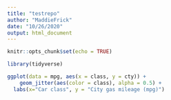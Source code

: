 ```yaml
---
title: "testrepo"
author: "MaddieFrick"
date: "10/26/2020"
output: html_document
---
```


```r
knitr::opts_chunk$set(echo = TRUE)

library(tidyverse)
```


```r

ggplot(data = mpg, aes(x = class, y = cty)) +
	geom_jitter(aes(color = class), alpha = 0.5) +
  labs(x="Car class", y = "City gas mileage (mpg)")


```
